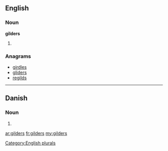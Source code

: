 ==English==

===Noun===
'''gilders'''

# {{plural of|[[gilder]]}}

===Anagrams===
* [[girdles#English|girdles]]
* [[gliders#English|gliders]]
* [[regilds#English|regilds]]

[[Category:English plurals]]

----

==Danish==

===Noun===
{{infl|da|noun form|g=c}}

# {{form of|genitive plural indefinite|gilde|lang=da}}

[[ar:gilders]]
[[fr:gilders]]
[[my:gilders]]